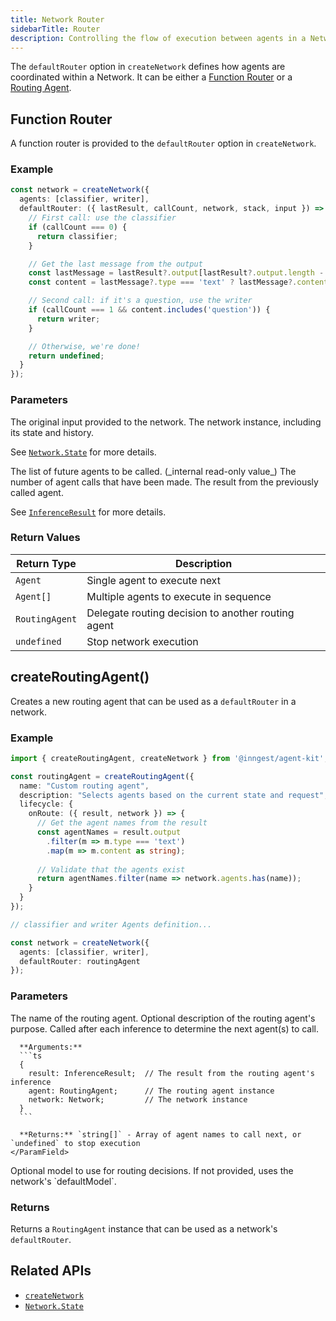 ```yaml
---
title: Network Router
sidebarTitle: Router
description: Controlling the flow of execution between agents in a Network.
---
```


The `defaultRouter` option in `createNetwork` defines how agents are coordinated within a Network. It can be either a [Function Router](#function-router ) or a [Routing Agent](#routing-agent).


## Function Router

A function router is provided to the `defaultRouter` option in `createNetwork`.

### Example

```ts
const network = createNetwork({
  agents: [classifier, writer],
  defaultRouter: ({ lastResult, callCount, network, stack, input }) => {
    // First call: use the classifier
    if (callCount === 0) {
      return classifier;
    }

    // Get the last message from the output
    const lastMessage = lastResult?.output[lastResult?.output.length - 1];
    const content = lastMessage?.type === 'text' ? lastMessage?.content as string : '';

    // Second call: if it's a question, use the writer
    if (callCount === 1 && content.includes('question')) {
      return writer;
    }

    // Otherwise, we're done!
    return undefined;
  }
});
```

### Parameters

<ParamField path="input" type="string">
  The original input provided to the network.
</ParamField>

<ParamField path="network" type="Network">
  The network instance, including its state and history.

  See [`Network.State`](/reference/state) for more details.
</ParamField>

<ParamField path="stack" type="Agent[]">
  The list of future agents to be called. (_internal read-only value_)
</ParamField>

<ParamField path="callCount" type="number">
  The number of agent calls that have been made.
</ParamField>

<ParamField path="lastResult" type="InferenceResult">
  The result from the previously called agent.

  See [`InferenceResult`](/reference/state#inferenceresult) for more details.
</ParamField>

### Return Values

| Return Type | Description |
| --- | --- |
| `Agent` | Single agent to execute next |
| `Agent[]` | Multiple agents to execute in sequence |
| `RoutingAgent` | Delegate routing decision to another routing agent |
| `undefined` | Stop network execution |

## createRoutingAgent()

Creates a new routing agent that can be used as a `defaultRouter` in a network.

### Example

```ts
import { createRoutingAgent, createNetwork } from '@inngest/agent-kit';

const routingAgent = createRoutingAgent({
  name: "Custom routing agent",
  description: "Selects agents based on the current state and request",
  lifecycle: {
    onRoute: ({ result, network }) => {
      // Get the agent names from the result
      const agentNames = result.output
        .filter(m => m.type === 'text')
        .map(m => m.content as string);
      
      // Validate that the agents exist
      return agentNames.filter(name => network.agents.has(name));
    }
  }
});

// classifier and writer Agents definition...

const network = createNetwork({
  agents: [classifier, writer],
  defaultRouter: routingAgent
});
```

### Parameters

<ParamField path="name" type="string" required>
  The name of the routing agent.
</ParamField>

<ParamField path="description" type="string">
  Optional description of the routing agent's purpose.
</ParamField>

<ParamField path="lifecycle" type="object" required>
  <Expandable title="properties">
    <ParamField path="onRoute" type="function" required>
      Called after each inference to determine the next agent(s) to call.
      
      **Arguments:**
      ```ts
      {
        result: InferenceResult;  // The result from the routing agent's inference
        agent: RoutingAgent;      // The routing agent instance
        network: Network;         // The network instance
      }
      ```
      
      **Returns:** `string[]` - Array of agent names to call next, or `undefined` to stop execution
    </ParamField>
  </Expandable>
</ParamField>

<ParamField path="model" type="AiAdapter.Any">
  Optional model to use for routing decisions. If not provided, uses the network's `defaultModel`.
</ParamField>

### Returns

Returns a `RoutingAgent` instance that can be used as a network's `defaultRouter`.



## Related APIs

- [`createNetwork`](/reference/create-network)
- [`Network.State`](/reference/state)

